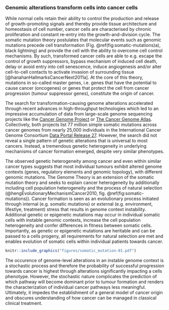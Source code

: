### Genomic alterations transform cells into cancer cells {#smt}

While normal cells retain their ability to control the production and release of growth-promoting signals and thereby provide tissue architecture and homeostasis of cell number, cancer cells are characterised by chronic proliferation and constant re-entry into the growth-and-division cycle. The somatic mutation theory postulates that molecular events such as genomic mutations precede cell transformation (Fig. \@ref(fig:somatic-mutations)a), black lightning) and provide the cell with the ability to overcome cell control mechanisms. By such, transformed cancer cells are able to e.g. escape the control of growth suppressors, bypass mechanism of induced cell death, delay or avoid entry into cell senescence, induce angiogenesis and/or alter cell-to-cell contacts to activate invasion of surrounding tissue [@hanahanHallmarksCancerNext2011a]. At the core of this theory, mutations in so-called master genes, i.e. genes that have the potential to cause cancer (oncogenes) or genes that protect the cell from cancer progression (tumour suppressor genes), constitute the origin of cancer. 

The search for transformation-causing genome alterations accelerated through recent advances in high-throughput technologies which led to an impressive accumulation of data from large-scale genome sequencing projects like the [Cancer Genome Project](cancer.sanger.ac.uk) or [The Cancer Genome Atlas](cancergenome.nih.gov). Collectively, both projects list 77 million simple somatic mutations across cancer genomes from nearly 25,000 individuals in the International Cancer Genome Consortium [Data Portal Release 27](https://dcc.icgc.org/releases/release_27). However, the search did not reveal a single pattern of genetic alterations that is universal to most cancers. Instead, a tremendous genetic heterogeneity in underlying mechanisms of cancer formation emerged, despite very similar phenotypes.

The observed genetic heterogeneity among cancer and even within similar cancer types suggests that most individual tumours exhibit altered genome contexts (genes, regulatory elements and genomic topology), with different genomic mutations. The Genome Theory is an extension of the somatic mutation theory and seeks to explain cancer heterogeneity by additionally including cell population heterogeneity and the process of natural selection (@hengEvolutionaryMechanismCancer2010, fig. \@ref(fig:somatic-mutations)). Cancer formation is seen as an evolutionary process initiated through internal (e.g. somatic mutations) or external (e.g. environment, lifestlye, treatment) stress that results in genome context instability. Additional genetic or epigenetic mutations may occur in individual somatic cells with instable genomic contexts, increase the cell population heterogeneity and confer differences in fitness between somatic cells. Importantly, as genetic or epigenetic mutations are heritable and can be passed to a cells progeny, all requirements for natural selection are met and enables evolution of somatic cells within individual patients towards cancer.

```r

knitr::include_graphics("figures/somatic_mutation-01.pdf")
```

The occurence of genome-level alterations in an instable genome context is a stochastic process and therefore the probability of successful progression towards cancer is highest through alterations significantly impacting a cells phenotype. However, the stochastic nature complicates the prediction of which pathway will become dominant prior to tumour formation and renders the characterization of individual cancer pathways less meaningful. Ultimately, it impedes the establishment of a general model of cancer origin and obscures understanding of how cancer can be managed in classical clinical treatment.
